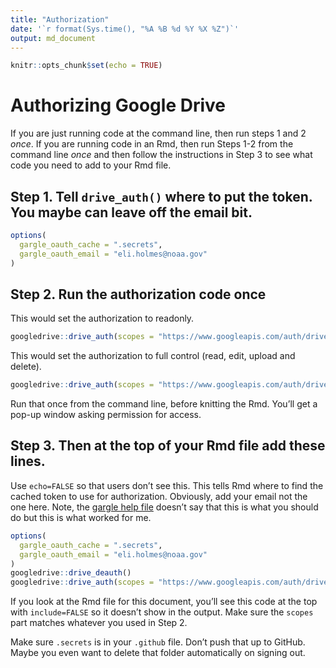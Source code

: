 ```yaml
---
title: "Authorization"
date: '`r format(Sys.time(), "%A %B %d %Y %X %Z")`'
output: md_document
---
```


```r
knitr::opts_chunk$set(echo = TRUE)
```

# Authorizing Google Drive

If you are just running code at the command line, then run steps 1 and 2 *once*. If you are running code in an Rmd, then run Steps 1-2 from the command line *once* and then follow the instructions in Step 3 to see what code you need to add to your Rmd file.

## Step 1. Tell `drive_auth()` where to put the token. You maybe can leave off the email bit.
```r
options(
  gargle_oauth_cache = ".secrets",
  gargle_oauth_email = "eli.holmes@noaa.gov"
)
```

## Step 2. Run the authorization code once

This would set the authorization to readonly.
```r
googledrive::drive_auth(scopes = "https://www.googleapis.com/auth/drive.readonly", email = "eli.holmes@noaa.gov")
```
This would set the authorization to full control (read, edit, upload and delete).
```r
googledrive::drive_auth(scopes = "https://www.googleapis.com/auth/drive", email = "eli.holmes@noaa.gov")
```
Run that once from the command line, before knitting the Rmd. You'll get a pop-up window asking permission for access. 

## Step 3. Then at the top of your Rmd file add these lines. 

Use `echo=FALSE` so that users don't see this. This tells Rmd where to find the cached token to use for authorization. Obviously, add your email not the one here. Note, the [gargle help file](https://gargle.r-lib.org/articles/non-interactive-auth.html) doesn't say that this is what you should do but this is what worked for me.
```r
options(
  gargle_oauth_cache = ".secrets",
  gargle_oauth_email = "eli.holmes@noaa.gov"
)
googledrive::drive_deauth()
googledrive::drive_auth(scopes = "https://www.googleapis.com/auth/drive.readonly", email="eli.holmes@noaa.gov")
```
If you look at the Rmd file for this document, you'll see this code at the top with `include=FALSE` so it doesn't show in the output. Make sure the `scopes` part matches whatever you used in Step 2.

Make sure `.secrets` is in your `.github` file. Don't push that up to GitHub. Maybe you even want to delete that folder automatically on signing out.

